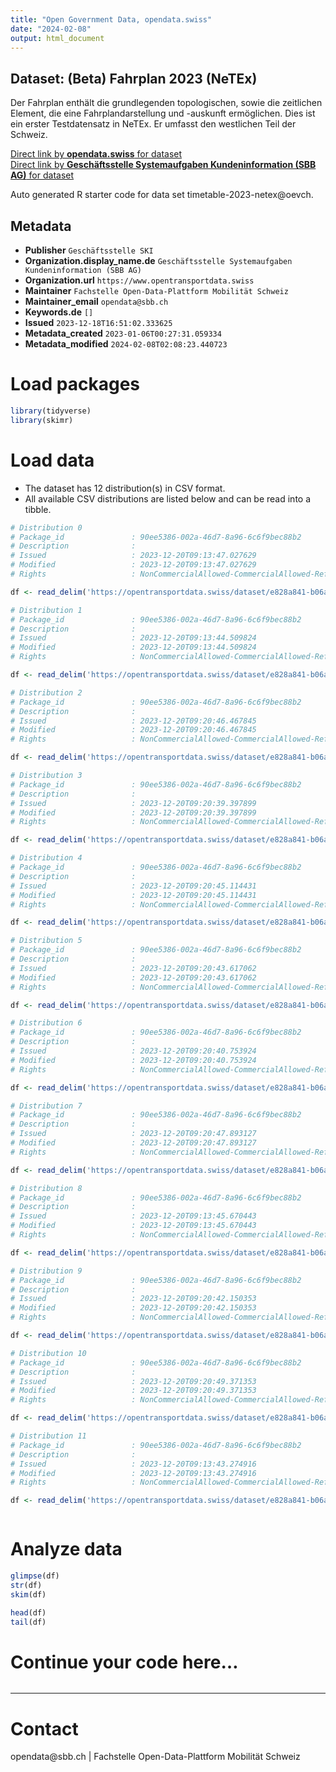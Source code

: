 ```yaml
---
title: "Open Government Data, opendata.swiss"
date: "2024-02-08"
output: html_document
---
```


## Dataset: (Beta) Fahrplan 2023 (NeTEx)

Der Fahrplan enthält die grundlegenden topologischen, sowie die zeitlichen Element, die eine Fahrplandarstellung und -auskunft ermöglichen. Dies ist ein erster Testdatensatz in NeTEx. Er umfasst den westlichen Teil der Schweiz. 


[Direct link by **opendata.swiss** for dataset](https://opendata.swiss/de/dataset/fahrplan-2023-netex-beta)<br>
[Direct link by **Geschäftsstelle Systemaufgaben Kundeninformation (SBB AG)** for dataset](https://opentransportdata.swiss/dataset/timetable-2023-netex)

Auto generated R starter code for data set timetable-2023-netex@oevch.

## Metadata

- **Publisher** `Geschäftsstelle SKI`
- **Organization.display_name.de** `Geschäftsstelle Systemaufgaben Kundeninformation (SBB AG)`
- **Organization.url** `https://www.opentransportdata.swiss`
- **Maintainer** `Fachstelle Open-Data-Plattform Mobilität Schweiz`
- **Maintainer_email** `opendata@sbb.ch`
- **Keywords.de** `[]`
- **Issued** `2023-12-18T16:51:02.333625`
- **Metadata_created** `2023-01-06T00:27:31.059334`
- **Metadata_modified** `2024-02-08T02:08:23.440723`


# Load packages

```r

library(tidyverse)
library(skimr)

```

# Load data

-   The dataset has 12 distribution(s) in CSV format.
-   All available CSV distributions are listed below and can be read into a tibble.

```r

# Distribution 0
# Package_id               : 90ee5386-002a-46d7-8a96-6c6f9bec88b2
# Description              : 
# Issued                   : 2023-12-20T09:13:47.027629
# Modified                 : 2023-12-20T09:13:47.027629
# Rights                   : NonCommercialAllowed-CommercialAllowed-ReferenceRequired

df <- read_delim('https://opentransportdata.swiss/dataset/e828a841-b06a-4bdf-8329-3e2ca394d8c8/resource/8036e8e8-3bc6-4a7d-9c31-aaa55df039a4/download/prod_netex_tt_1.10_che_ski_2023_oev-schweiz_readme_1_1_202312130612.csv')

# Distribution 1
# Package_id               : 90ee5386-002a-46d7-8a96-6c6f9bec88b2
# Description              : 
# Issued                   : 2023-12-20T09:13:44.509824
# Modified                 : 2023-12-20T09:13:44.509824
# Rights                   : NonCommercialAllowed-CommercialAllowed-ReferenceRequired

df <- read_delim('https://opentransportdata.swiss/dataset/e828a841-b06a-4bdf-8329-3e2ca394d8c8/resource/e3d4f004-8635-413f-9f25-a49c336ee64c/download/prod_netex_tt_1.10_che_ski_2023_oev-schweiz_readme_1_1_202311290611.csv')

# Distribution 2
# Package_id               : 90ee5386-002a-46d7-8a96-6c6f9bec88b2
# Description              : 
# Issued                   : 2023-12-20T09:20:46.467845
# Modified                 : 2023-12-20T09:20:46.467845
# Rights                   : NonCommercialAllowed-CommercialAllowed-ReferenceRequired

df <- read_delim('https://opentransportdata.swiss/dataset/e828a841-b06a-4bdf-8329-3e2ca394d8c8/resource/7e848b8d-3ab9-468d-9095-40c7d9fe4b42/download/prod_netex_tt_1.10_che_ski_2023_oev-schweiz_readme_1_1_202311010611.csv')

# Distribution 3
# Package_id               : 90ee5386-002a-46d7-8a96-6c6f9bec88b2
# Description              : 
# Issued                   : 2023-12-20T09:20:39.397899
# Modified                 : 2023-12-20T09:20:39.397899
# Rights                   : NonCommercialAllowed-CommercialAllowed-ReferenceRequired

df <- read_delim('https://opentransportdata.swiss/dataset/e828a841-b06a-4bdf-8329-3e2ca394d8c8/resource/fd4f39df-a0a3-42b3-84f8-99c8c8cae8c0/download/prod_netex_tt_1.10_che_ski_2023_oev-schweiz_readme_1_1_202308230608.csv')

# Distribution 4
# Package_id               : 90ee5386-002a-46d7-8a96-6c6f9bec88b2
# Description              : 
# Issued                   : 2023-12-20T09:20:45.114431
# Modified                 : 2023-12-20T09:20:45.114431
# Rights                   : NonCommercialAllowed-CommercialAllowed-ReferenceRequired

df <- read_delim('https://opentransportdata.swiss/dataset/e828a841-b06a-4bdf-8329-3e2ca394d8c8/resource/3930007c-3df4-48d7-8187-8c1acda1ff42/download/prod_netex_tt_1.10_che_ski_2023_oev-schweiz_readme_1_1_202310251110.csv')

# Distribution 5
# Package_id               : 90ee5386-002a-46d7-8a96-6c6f9bec88b2
# Description              : 
# Issued                   : 2023-12-20T09:20:43.617062
# Modified                 : 2023-12-20T09:20:43.617062
# Rights                   : NonCommercialAllowed-CommercialAllowed-ReferenceRequired

df <- read_delim('https://opentransportdata.swiss/dataset/e828a841-b06a-4bdf-8329-3e2ca394d8c8/resource/8c41c771-d45d-4fee-a2d5-110e71a8ac05/download/prod_netex_tt_1.10_che_ski_2023_oev-schweiz_readme_1_1_202309130609.csv')

# Distribution 6
# Package_id               : 90ee5386-002a-46d7-8a96-6c6f9bec88b2
# Description              : 
# Issued                   : 2023-12-20T09:20:40.753924
# Modified                 : 2023-12-20T09:20:40.753924
# Rights                   : NonCommercialAllowed-CommercialAllowed-ReferenceRequired

df <- read_delim('https://opentransportdata.swiss/dataset/e828a841-b06a-4bdf-8329-3e2ca394d8c8/resource/75d09eff-13a9-426f-aebc-a3032f74f639/download/prod_netex_tt_1.10_che_ski_2023_oev-schweiz_readme_1_1_202308300608.csv')

# Distribution 7
# Package_id               : 90ee5386-002a-46d7-8a96-6c6f9bec88b2
# Description              : 
# Issued                   : 2023-12-20T09:20:47.893127
# Modified                 : 2023-12-20T09:20:47.893127
# Rights                   : NonCommercialAllowed-CommercialAllowed-ReferenceRequired

df <- read_delim('https://opentransportdata.swiss/dataset/e828a841-b06a-4bdf-8329-3e2ca394d8c8/resource/bc27f825-1e6a-45e4-8135-87f66819066e/download/prod_netex_tt_1.10_che_ski_2023_oev-schweiz_readme_1_1_202311090811.csv')

# Distribution 8
# Package_id               : 90ee5386-002a-46d7-8a96-6c6f9bec88b2
# Description              : 
# Issued                   : 2023-12-20T09:13:45.670443
# Modified                 : 2023-12-20T09:13:45.670443
# Rights                   : NonCommercialAllowed-CommercialAllowed-ReferenceRequired

df <- read_delim('https://opentransportdata.swiss/dataset/e828a841-b06a-4bdf-8329-3e2ca394d8c8/resource/f5b12ce5-84d5-4a97-9d5c-f039d5aff3c8/download/prod_netex_tt_1.10_che_ski_2023_oev-schweiz_readme_1_1_202312060612.csv')

# Distribution 9
# Package_id               : 90ee5386-002a-46d7-8a96-6c6f9bec88b2
# Description              : 
# Issued                   : 2023-12-20T09:20:42.150353
# Modified                 : 2023-12-20T09:20:42.150353
# Rights                   : NonCommercialAllowed-CommercialAllowed-ReferenceRequired

df <- read_delim('https://opentransportdata.swiss/dataset/e828a841-b06a-4bdf-8329-3e2ca394d8c8/resource/d3211236-3edb-48b2-a2d2-9c48881d4199/download/prod_netex_tt_1.10_che_ski_2023_oev-schweiz_readme_1_1_202309060609.csv')

# Distribution 10
# Package_id               : 90ee5386-002a-46d7-8a96-6c6f9bec88b2
# Description              : 
# Issued                   : 2023-12-20T09:20:49.371353
# Modified                 : 2023-12-20T09:20:49.371353
# Rights                   : NonCommercialAllowed-CommercialAllowed-ReferenceRequired

df <- read_delim('https://opentransportdata.swiss/dataset/e828a841-b06a-4bdf-8329-3e2ca394d8c8/resource/8e7f7afa-f108-41ce-84d6-6637779e37f0/download/prod_netex_tt_1.10_che_ski_2023_oev-schweiz_readme_1_1_202311150611.csv')

# Distribution 11
# Package_id               : 90ee5386-002a-46d7-8a96-6c6f9bec88b2
# Description              : 
# Issued                   : 2023-12-20T09:13:43.274916
# Modified                 : 2023-12-20T09:13:43.274916
# Rights                   : NonCommercialAllowed-CommercialAllowed-ReferenceRequired

df <- read_delim('https://opentransportdata.swiss/dataset/e828a841-b06a-4bdf-8329-3e2ca394d8c8/resource/ff355238-c00d-495e-9a44-486847ce2f31/download/prod_netex_tt_1.10_che_ski_2023_oev-schweiz_readme_1_1_202311220611.csv')



```

# Analyze data

```r

glimpse(df)
str(df)
skim(df)

head(df)
tail(df)

```

# Continue your code here...

```r

```

------------------------------------------------------------------------

# Contact

opendata@sbb.ch | Fachstelle Open-Data-Plattform Mobilität Schweiz
